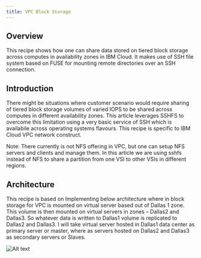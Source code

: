 ```yaml
---
title: VPC Block Storage
---
```



<PageDescription>


</PageDescription>

## **Overview**
This recipe shows how one can share data stored on tiered block storage across computes in availability zones in IBM Cloud. It makes use of SSH file system based on FUSE for mounting remote directories over an SSH connection. 

## Introduction

There might be situations where customer scenario would require sharing of tiered block storage volumes of varied IOPS to be shared across computes in different availability zones. This article leverages SSHFS to overcome this limitation using a very basic service of SSH which is availabile across operating systems flavours. This recipe is specific to IBM Cloud VPC network construct.

Note: There currently is not NFS offering in VPC, but one can setup NFS servers and clients and manage them. In this article we are using sshfs instead of NFS to share a partition from one VSI to other VSIs in different regions.

## Architecture

This recipe is based on Implementing below architecture where in block storage for VPC is mounted on virtual server based out of Dallas 1 zone. This volume is then mounted on virtual servers in zones – Dallas2 and Dallas3. So whatever data is written to Dallas1 volume is replicated to Dallas2 and Dallas3. I will take virtual server hosted in Dallas1 data center as primary server or master, where as servers hosted on Dallas2 and Dallas3 as secondary servers or Slaves.

![Alt text](/screen_shots/Screenshot_5.png?raw=true "Simple Code on IPython Notebooks")
